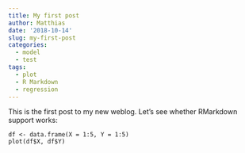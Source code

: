 ```yaml
---
title: My first post
author: Matthias
date: '2018-10-14'
slug: my-first-post
categories:
  - model
  - test
tags:
  - plot
  - R Markdown
  - regression
---
```

This is the first post to my new weblog. Let's see whether RMarkdown support works:

```
df <- data.frame(X = 1:5, Y = 1:5)
plot(df$X, df$Y)
```